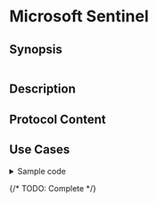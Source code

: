 # Microsoft Sentinel

## Synopsis

```yaml
```

## Description

## Protocol Content

## Use Cases

<details>
<summary>Sample code</summary>
```yaml
```
</details>

{/* TODO: Complete */}
